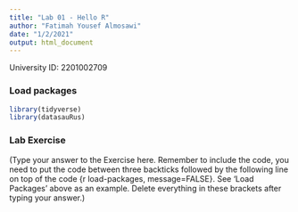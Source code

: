 ```yaml
---
title: "Lab 01 - Hello R"
author: "Fatimah Yousef Almosawi"
date: "1/2/2021"
output: html_document
---
```


University ID: 2201002709

### Load packages

```r
library(tidyverse) 
library(datasauRus)
```


### Lab Exercise

(Type your answer to the Exercise here. Remember to include the code, you need to put the code between three backticks followed by the following line on top of the code {r load-packages, message=FALSE}. See 'Load Packages' above as an example. Delete everything in these brackets after typing your answer.)